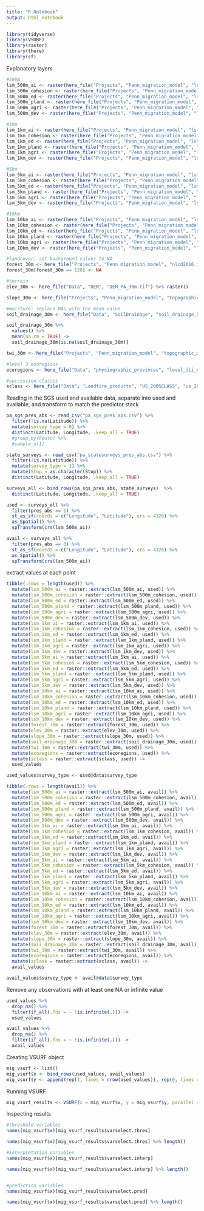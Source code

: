 ```yaml
---
title: "R Notebook"
output: html_notebook
---
```

```r
library(tidyverse)
library(VSURF)
library(raster)
library(there)
library(sf)
```

Explanatory layers
```r
#500m
lsm_500m_ai <- raster(here_file("Projects", "Penn_migration_model", "lsm_500m", "lsm_ai_30m_500m_5070.tif"))
lsm_500m_cohesion <- raster(here_file("Projects", "Penn_migration_model", "lsm_500m", "lsm_cohesion_30m_500m_5070.tif"))
lsm_500m_ed <- raster(here_file("Projects", "Penn_migration_model", "lsm_500m", "lsm_ed_30m_500m_5070.tif"))
lsm_500m_pland <- raster(here_file("Projects", "Penn_migration_model", "lsm_500m", "lsm_pland_30m_500m_5070.tif"))
lsm_500m_agri <- raster(here_file("Projects", "Penn_migration_model", "lsm_500m", "lsm_agri_30m_500m_5070.tif"))
lsm_500m_dev <- raster(here_file("Projects", "Penn_migration_model", "lsm_500m", "lsm_dev_30m_500m_5070.tif"))

#1km
lsm_1km_ai <- raster(here_file("Projects", "Penn_migration_model", "lsm_1km", "lsm_ai_90m_1km_5070.tif"))
lsm_1km_cohesion <- raster(here_file("Projects", "Penn_migration_model", "lsm_1km", "lsm_cohesion_90m_1km_5070.tif"))
lsm_1km_ed <- raster(here_file("Projects", "Penn_migration_model", "lsm_1km", "lsm_ed_90m_1km_5070.tif"))
lsm_1km_pland <- raster(here_file("Projects", "Penn_migration_model", "lsm_1km", "lsm_pland_90m_1km_5070.tif"))
lsm_1km_agri <- raster(here_file("Projects", "Penn_migration_model", "lsm_1km", "lsm_agri_90m_1km_5070.tif"))
lsm_1km_dev <- raster(here_file("Projects", "Penn_migration_model", "lsm_1km", "lsm_dev_90m_1km_5070.tif"))

#5km
lsm_5km_ai <- raster(here_file("Projects", "Penn_migration_model", "lsm_5km", "lsm_ai_90m_5km_5070.tif"))
lsm_5km_cohesion <- raster(here_file("Projects", "Penn_migration_model", "lsm_5km", "lsm_cohesion_90m_5km_5070.tif"))
lsm_5km_ed <- raster(here_file("Projects", "Penn_migration_model", "lsm_5km", "lsm_ed_90m_5km_5070.tif"))
lsm_5km_pland <- raster(here_file("Projects", "Penn_migration_model", "lsm_5km", "lsm_pland_90m_5km_5070.tif"))
lsm_5km_agri <- raster(here_file("Projects", "Penn_migration_model", "lsm_5km", "lsm_agri_90m_5km_5070.tif"))
lsm_5km_dev <- raster(here_file("Projects", "Penn_migration_model", "lsm_5km", "lsm_dev_90m_5km_5070.tif"))

#10km
lsm_10km_ai <- raster(here_file("Projects", "Penn_migration_model", "lsm_10km", "lsm_ai_90m_10km_5070.tif"))
lsm_10km_cohesion <- raster(here_file("Projects", "Penn_migration_model", "lsm_10km", "lsm_cohesion_90m_10km_5070.tif"))
lsm_10km_ed <- raster(here_file("Projects", "Penn_migration_model", "lsm_10km", "lsm_ed_90m_10km_5070.tif"))
lsm_10km_pland <- raster(here_file("Projects", "Penn_migration_model", "lsm_10km", "lsm_pland_90m_10km_5070.tif"))
lsm_10km_agri <- raster(here_file("Projects", "Penn_migration_model", "lsm_10km", "lsm_agri_90m_10km_5070.tif"))
lsm_10km_dev <- raster(here_file("Projects", "Penn_migration_model", "lsm_10km", "lsm_dev_90m_10km_5070.tif"))

#landcover: set background values to NA
forest_30m <- here_file("Projects", "Penn_migration_model", "nlcd2016_forestpatches.tif") %>% raster() 
forest_30m[forest_30m == 128] <- NA

#terrain
elev_30m <- here_file("Data", "DEM", "DEM_PA_30m.tif") %>% raster()

slope_30m <- here_file("Projects", "Penn_migration_model", "topographic_wetness_index", "DEM_PA_30slope.tif") %>% raster()

#moisture: replace NAs with the mean value
soil_drainage_30m <- here_file("Data", "SoilDrainage", "soil_drainage_5070.tif") %>% raster()

soil_drainage_30m %>% 
  values() %>%
  mean(na.rm = TRUE) ->
  soil_drainage_30m[is.na(soil_drainage_30m)]

twi_30m <- here_file("Projects", "Penn_migration_model", "topographic_wetness_index", "DEM_PA_30m_twi.tif") %>% raster()

#level 3 ecoregions
ecoregions <- here_file("Data", "physiographic_provinces", "level_iii_ecoregions_pa.tif") %>% raster()

#succession classes
sclass <- here_file("Data", "Landfire_products", "US_200SCLASS", "us_200sclass_pa.tif") %>% raster()
```


Reading in the SGS used and available data, separate into used and available, and transform to match the predictor stack
```r
pa_sgs_pres_abs <- read_csv("pa_sgs_pres_abs.csv") %>%
  filter(!is.na(Latitude)) %>%
  mutate(survey_type = 0) %>%
  distinct(Latitude, Longitude, .keep_all = TRUE)
  #group_by(Route) %>%
  #sample_n(1)

state_surveys <- read_csv("pa_statesurveys_pres_abs.csv") %>%
  filter(!is.na(Latitude)) %>%
  mutate(survey_type = 1) %>%
  mutate(Stop = as.character(Stop)) %>%
  distinct(Latitude, Longitude, .keep_all = TRUE)

surveys_all <- bind_rows(pa_sgs_pres_abs, state_surveys)  %>%
  distinct(Latitude, Longitude, .keep_all = TRUE)

used <- surveys_all %>%
  filter(pres_abs == 1) %>%
  st_as_sf(coords = c("Longitude", "Latitude"), crs = 4326) %>%
  as_Spatial() %>%
  spTransform(crs(lsm_500m_ai))

avail <- surveys_all %>%
  filter(pres_abs == 0) %>%
  st_as_sf(coords = c("Longitude", "Latitude"), crs = 4326) %>%
  as_Spatial() %>%
  spTransform(crs(lsm_500m_ai))

```


extract values at each point
```r
tibble(.rows = length(used)) %>%
  mutate(lsm_500m_ai = raster::extract(lsm_500m_ai, used)) %>%
  mutate(lsm_500m_cohesion = raster::extract(lsm_500m_cohesion, used)) %>%
  mutate(lsm_500m_ed = raster::extract(lsm_500m_ed, used)) %>%
  mutate(lsm_500m_pland = raster::extract(lsm_500m_pland, used)) %>%
  mutate(lsm_500m_agri = raster::extract(lsm_500m_agri, used)) %>%
  mutate(lsm_500m_dev = raster::extract(lsm_500m_dev, used)) %>%
  mutate(lsm_1km_ai = raster::extract(lsm_1km_ai, used)) %>%
  mutate(lsm_1km_cohesion = raster::extract(lsm_1km_cohesion, used)) %>%
  mutate(lsm_1km_ed = raster::extract(lsm_1km_ed, used)) %>%
  mutate(lsm_1km_pland = raster::extract(lsm_1km_pland, used)) %>%
  mutate(lsm_1km_agri = raster::extract(lsm_1km_agri, used)) %>%
  mutate(lsm_1km_dev = raster::extract(lsm_1km_dev, used)) %>%
  mutate(lsm_5km_ai = raster::extract(lsm_5km_ai, used)) %>%
  mutate(lsm_5km_cohesion = raster::extract(lsm_5km_cohesion, used)) %>%
  mutate(lsm_5km_ed = raster::extract(lsm_5km_ed, used)) %>%
  mutate(lsm_5km_pland = raster::extract(lsm_5km_pland, used)) %>%
  mutate(lsm_5km_agri = raster::extract(lsm_5km_agri, used)) %>%
  mutate(lsm_5km_dev = raster::extract(lsm_5km_dev, used)) %>%
  mutate(lsm_10km_ai = raster::extract(lsm_10km_ai, used)) %>%
  mutate(lsm_10km_cohesion = raster::extract(lsm_10km_cohesion, used)) %>%
  mutate(lsm_10km_ed = raster::extract(lsm_10km_ed, used)) %>%
  mutate(lsm_10km_pland = raster::extract(lsm_10km_pland, used)) %>%
  mutate(lsm_10km_agri = raster::extract(lsm_10km_agri, used)) %>%
  mutate(lsm_10km_dev = raster::extract(lsm_10km_dev, used)) %>%
  mutate(forest_30m = raster::extract(forest_30m, used)) %>%
  mutate(elev_30m = raster::extract(elev_30m, used)) %>%
  mutate(slope_30m = raster::extract(slope_30m, used)) %>%
  mutate(soil_drainage_30m = raster::extract(soil_drainage_30m, used)) %>%
  mutate(twi_30m = raster::extract(twi_30m, used)) %>%
  mutate(ecoregions = raster::extract(ecoregions, used)) %>%
  mutate(sclass = raster::extract(sclass, used)) -> 
  used_values

used_values$survey_type <- used@data$survey_type

tibble(.rows = length(avail)) %>%
  mutate(lsm_500m_ai = raster::extract(lsm_500m_ai, avail)) %>%
  mutate(lsm_500m_cohesion = raster::extract(lsm_500m_cohesion, avail)) %>%
  mutate(lsm_500m_ed = raster::extract(lsm_500m_ed, avail)) %>%
  mutate(lsm_500m_pland = raster::extract(lsm_500m_pland, avail)) %>%
  mutate(lsm_500m_agri = raster::extract(lsm_500m_agri, avail)) %>%
  mutate(lsm_500m_dev = raster::extract(lsm_500m_dev, avail)) %>%
  mutate(lsm_1km_ai = raster::extract(lsm_1km_ai, avail)) %>%
  mutate(lsm_1km_cohesion = raster::extract(lsm_1km_cohesion, avail)) %>%
  mutate(lsm_1km_ed = raster::extract(lsm_1km_ed, avail)) %>%
  mutate(lsm_1km_pland = raster::extract(lsm_1km_pland, avail)) %>%
  mutate(lsm_1km_agri = raster::extract(lsm_1km_agri, avail)) %>%
  mutate(lsm_1km_dev = raster::extract(lsm_1km_dev, avail)) %>%
  mutate(lsm_5km_ai = raster::extract(lsm_5km_ai, avail)) %>%
  mutate(lsm_5km_cohesion = raster::extract(lsm_5km_cohesion, avail)) %>%
  mutate(lsm_5km_ed = raster::extract(lsm_5km_ed, avail)) %>%
  mutate(lsm_5km_pland = raster::extract(lsm_5km_pland, avail)) %>%
  mutate(lsm_5km_agri = raster::extract(lsm_5km_agri, avail)) %>%
  mutate(lsm_5km_dev = raster::extract(lsm_5km_dev, avail)) %>%
  mutate(lsm_10km_ai = raster::extract(lsm_10km_ai, avail)) %>%
  mutate(lsm_10km_cohesion = raster::extract(lsm_10km_cohesion, avail)) %>%
  mutate(lsm_10km_ed = raster::extract(lsm_10km_ed, avail)) %>%
  mutate(lsm_10km_pland = raster::extract(lsm_10km_pland, avail)) %>%
  mutate(lsm_10km_agri = raster::extract(lsm_10km_agri, avail)) %>%
  mutate(lsm_10km_dev = raster::extract(lsm_10km_dev, avail)) %>%
  mutate(forest_30m = raster::extract(forest_30m, avail)) %>%
  mutate(elev_30m = raster::extract(elev_30m, avail)) %>%
  mutate(slope_30m = raster::extract(slope_30m, avail)) %>%
  mutate(soil_drainage_30m = raster::extract(soil_drainage_30m, avail)) %>%
  mutate(twi_30m = raster::extract(twi_30m, avail)) %>%
  mutate(ecoregions = raster::extract(ecoregions, avail)) %>%
  mutate(sclass = raster::extract(sclass, avail)) ->  
  avail_values

avail_values$survey_type <- avail@data$survey_type

```

Remove any observations with at least one NA or infinite value
```r
used_values %>%
  drop_na() %>%
  filter(if_all(.fns = ~ !is.infinite(.))) -> 
  used_values

avail_values %>%
  drop_na() %>%
  filter(if_all(.fns = ~ !is.infinite(.))) -> 
  avail_values
```

Creating VSURF object
```r
mig_vsurf <- list()
mig_vsurf$x <- bind_rows(used_values, avail_values)
mig_vsurf$y <- append(rep(1, times = nrow(used_values)), rep(0, times = nrow(avail_values))) %>% as_factor()
```

Running VSURF
```r
mig_vsurf_results <- VSURF(x = mig_vsurf$x, y = mig_vsurf$y, parallel = TRUE, ncores = 8)
```

Inspecting results
```r
#threshold variables
names(mig_vsurf$x)[mig_vsurf_results$varselect.thres]

names(mig_vsurf$x)[mig_vsurf_results$varselect.thres] %>% length()

#interpretation variables
names(mig_vsurf$x)[mig_vsurf_results$varselect.interp]

names(mig_vsurf$x)[mig_vsurf_results$varselect.interp] %>% length()


#prediction variables
names(mig_vsurf$x)[mig_vsurf_results$varselect.pred]

names(mig_vsurf$x)[mig_vsurf_results$varselect.pred] %>% length()
```

